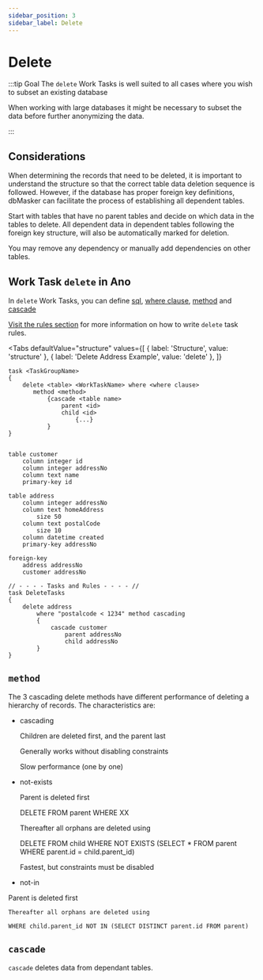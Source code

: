 ```yaml
---
sidebar_position: 3
sidebar_label: Delete
---
```



# Delete

:::tip Goal
The `delete` Work Tasks is well suited to all cases where you wish to subset an existing database

When working with large databases it might be necessary to subset the data before further anonymizing the data.

:::

## Considerations

When determining the records that need to be deleted, it is important to understand the structure so that the correct table data deletion sequence is followed.
However, if the database has proper foreign key definitions, dbMasker can facilitate the process of establishing all dependent tables.

Start with tables that have no parent tables and decide on which data in the tables to delete.
All dependent data in dependent tables following the foreign key structure, will also be automatically marked for deletion.

You may remove any dependency or manually add dependencies on other tables.

## Work Task `delete` in Ano

In `delete` Work Tasks, you can define [sql](../../rules/sql-before-after), [where clause](../../rules/where-expressions), [method](#method) and [cascade](#cascade)

[Visit the rules section](../../rules/overview) for more information on how to write `delete` task rules.

<Tabs
  defaultValue="structure"
  values={[
    { label: 'Structure', value: 'structure' },
    { label: 'Delete Address Example', value: 'delete' },
  ]}
>

<TabItem value="structure">

```ano
task <TaskGroupName>
{
    delete <table> <WorkTaskName> where <where clause>
       method <method>
           {cascade <table name>
               parent <id>
               child <id>
                   {...}
           }
}
```

</TabItem>

<TabItem value="delete">

```ano

table customer
    column integer id
    column integer addressNo
    column text name
    primary-key id

table address
    column integer addressNo
    column text homeAddress
        size 50
    column text postalCode
        size 10
    column datetime created
    primary-key addressNo

foreign-key
    address addressNo
    customer addressNo

// - - - - Tasks and Rules - - - - //
task DeleteTasks
{
    delete address
        where "postalcode < 1234" method cascading
        {
            cascade customer
                parent addressNo
                child addressNo
        }
}
```

</TabItem>

</Tabs>

## `method`

The 3 cascading delete methods have different performance of deleting a hierarchy of records. The characteristics are:

- cascading

  Children are deleted first, and the parent last

  Generally works without disabling constraints

  Slow performance (one by one)

- not-exists

  Parent is deleted first

  DELETE FROM parent WHERE XX

  Thereafter all orphans are deleted using

  DELETE FROM child WHERE NOT EXISTS (SELECT \* FROM parent WHERE parent.id = child.parent_id)

  Fastest, but constraints must be disabled

- not-in

Parent is deleted first

    Thereafter all orphans are deleted using

    WHERE child.parent_id NOT IN (SELECT DISTINCT parent.id FROM parent)

## `cascade`

`cascade` deletes data from dependant tables.
